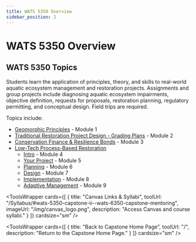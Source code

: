 ```yaml
---
title: WATS 5350 Overview
sidebar_position: 2
---
```


# WATS 5350 Overview

## WATS 5350 Topics

Students learn the application of principles, theory, and skills to real-world aquatic ecosystem management and restoration projects. Assignments and group projects include diagnosing aquatic ecosystem impairments, objective definition, requests for proposals, restoration planning, regulatory permitting, and conceptual design. Field trips are required.

Topics include:
- [Geomorphic Principles](/Course_Topics/WATS_5350/Design_Geomorphic_Principles) - Module 1
- [Traditional Restoration Project Design - Grading Plans](/Course_Topics/WATS_5350/Grading) - Module 2
- [Conservation Finance & Resilience Bonds](/Course_Topics/WATS_5350/ConsFinance) - Module 3
- [Low-Tech Process-Based Restoration](/Course_Topics/WATS_5350/Low-Tech)
  - [Intro](/Course_Topics/WATS_5350/Low-Tech/intro) - Module 4
  - [Your Project](/Course_Topics/WATS_5350/Low-Tech/Projects/birch) - Module 5
  - [Planning](/Course_Topics/WATS_5350/Low-Tech/planning) - Module 6
  - [Design](/Course_Topics/WATS_5350/Low-Tech/design) - Module 7
  - [Implementation](/Course_Topics/WATS_5350/Low-Tech/) - Module 8
  - [Adaptive Management](/Course_Topics/WATS_5350/Low-Tech/adaptive) - Module 9

<ToolsWrapper
  cards={[
    {
      title: "Canvas Links & Syllabi",
      toolUrl: "/Syllabus/#wats-5350-capstone-ii--wats-6350-capstone-mentoring",
      imageUrl: "/img/canvas_logo.png",
      description: "Access Canvas and course syllabi."
    }
  ]}
  cardsize="sm"
/>

<ToolsWrapper
  cards={[
    {
      title: "Back to Capstone Home Page",
      toolUrl: "/",
      description: "Return to the Capstone Home Page."
    }
  ]}
  cardsize="sm"
/>
